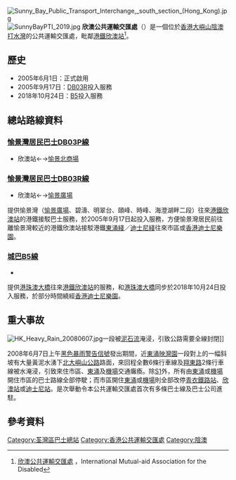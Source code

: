 {{Infobox HK Bus terminus
| image = Sign of Sunny Bay Public Transport Interchange.jpg
| name = 欣澳公共運輸交匯處 <br> Sunny Bay Public Transport Interchange
| district = [[荃灣區|荃灣區]]
| area = [[陰澳|陰澳]][[打水灣|打水灣]]
| street = [[欣澳道|欣澳道]]
| opendate = 2005年6月1日
| terminate = 
愉景灣居民巴士
:{{spml|[[愉景灣居民巴士DB03R線|DB03R]]|[[愉景灣居民巴士DB03R線|DB03P]]}}<br>
[[城巴|城巴]]
:{{CTB|B5}}
| via =
| feeder = [[港鐵|港鐵]][[欣澳站|欣澳站]]（[[東涌綫|東涌綫]]和[[迪士尼綫|迪士尼綫]]）
| nearbystreets = [[欣澳道|欣澳道]] <BR> [[北大嶼山公路|北大嶼山公路]] 
| nearbysights = {{spml|[[欣澳站|欣澳站]]|[[迪士尼站_(香港)|迪士尼站]]|[[香港迪士尼樂園|香港迪士尼樂園]]}}
| notes =
| alternative =
| bgcolor = green
| fontcolor = white 
}}
[[File:Sunny_Bay_Public_Transport_Interchange,_south_section_(Hong_Kong).jpg|thumb]]
[[File:SunnyBayPTI_2019.jpg|thumb]]
'''欣澳公共運輸交匯處'''（{{lang-en|'''Sunny Bay Public Transport Interchange'''}}）是一個位於[[香港|香港]][[大嶼山|大嶼山]][[陰澳|陰澳]][[打水灣|打水灣]]的公共運輸交匯處，毗鄰[[港鐵|港鐵]][[欣澳站|欣澳站]]<ref>[http://www.pof.org.hk/accessibility-search-detail.php?building_type=&location_id=&sub_location_id=&page=2&id=36073 欣澳公共運輸交匯處 ] {{Wayback|url=http://www.pof.org.hk/accessibility-search-detail.php?building_type=&location_id=&sub_location_id=&page=2&id=36073 |date=20160303204325 }}，International Mutual-aid Association for the Disabled</ref>。

==歷史==
*2005年6月1日：正式啟用
*2005年9月17日：[[愉景灣居民巴士DB03R線|DB03R]]投入服務
*2018年10月24日：[[城巴B5線|B5]]投入服務

==總站路線資料==

===[[愉景灣居民巴士DB03P線|愉景灣居民巴士DB03P線]]===
*欣澳站←→[[愉景北商場|愉景北商場]]

===[[愉景灣居民巴士DB03R線|愉景灣居民巴士DB03R線]]===
*欣澳站←→[[愉景廣場|愉景廣場]]
提供愉景灣（[[愉景廣場|愉景廣場]]、碧濤、明翠台、頤峰、時峰、海澄湖畔二段）往來[[港鐵|港鐵]][[欣澳站|欣澳站]]的港鐵接駁巴士服務，於2005年9月17日起投入服務，方便愉景灣居民前往離愉景灣較近的港鐵欣澳站接駁港鐵[[東涌綫|東涌綫]]／[[迪士尼綫|迪士尼綫]]往來市區或[[香港迪士尼樂園|香港迪士尼樂園]]。

===[[城巴B5線|城巴B5線]]===
*{{HK Bus Route Lantau|B5|inline}}
提供[[港珠澳大橋|港珠澳大橋]]往來[[港鐵|港鐵]][[欣澳站|欣澳站]]的服務，和[[港珠澳大橋|港珠澳大橋]]同步於2018年10月24日投入服務，於部分時間繞經[[香港迪士尼樂園|香港迪士尼樂園]]。

==重大事故==
{{main|2008年6月香港暴雨}}
[[File:HK_Heavy_Rain_20080607.jpg|thumb]]一段被[[泥石流|泥石流]]淹浸，引致公路需要全線封閉]]

2008年6月7日上午[[香港暴雨警告信號|黑色暴雨警告信號]]發出期間，近[[東涌_(香港)|東涌]][[映灣園|映灣園]]一段對上的一幅斜坡有大量黃泥水湧下[[北大嶼山公路|北大嶼山公路]]路面，來回程全數6條行車線及[[翔東路|翔東路]]2條行車線被水淹浸，引致來住市區、[[東涌_(香港)|東涌]]及[[香港國際機場|機場]]交通癱瘓。除[[龍運巴士S1線|S1]]外，所有由[[東涌_(香港)|東涌]]或[[香港國際機場|機場]]開住市區的巴士路線全部停駛；而市區開住[[東涌_(香港)|東涌]]或[[香港國際機場|機場]]則全部改停[[青衣站|青衣鐵路站]]、[[欣澳站|欣澳站]]或[[迪士尼站_(香港)|迪士尼站]]。是次舉動令本公共運輸交匯處首次有多條巴士線及巴士公司進駐。

== 參考資料 ==
{{reflist}}

{{香港荃灣區巴士總站列表}}


[[Category:荃灣區巴士總站|Category:荃灣區巴士總站]]
[[Category:香港公共運輸交匯處|Category:香港公共運輸交匯處]]
[[Category:陰澳|Category:陰澳]]